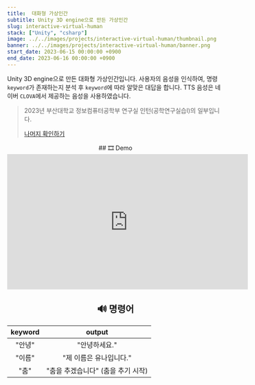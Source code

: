 ```yaml
---
title:  대화형 가상인간
subtitle: Unity 3D engine으로 만든 가상인간
slug: interactive-virtual-human
stack: ["Unity", "csharp"]
image: ../../images/projects/interactive-virtual-human/thumbnail.png
banner: ../../images/projects/interactive-virtual-human/banner.png
start_date: 2023-06-15 00:00:00 +0900
end_date: 2023-06-16 00:00:00 +0900
---
```


Unity 3D engine으로 만든 대화형 가상인간입니다. 사용자의 음성을 인식하여, 명령 `keyword`가 존재하는지 분석 후 `keyword`에 따라 알맞은 대답을 합니다. TTS 음성은 네이버 `CLOVA`에서 제공하는 음성을 사용하였습니다.

> 2023년 부산대학교 정보컴퓨터공학부 연구실 인턴(공학연구실습I)의 일부입니다.
>
> [나머지 확인하기](https://jagaldol.com/projects/lab-internship/)

<div align="center">
  ## 🎞️ Demo

  <iframe width="560" height="315" src="https://www.youtube.com/embed/gl_M_BhP3dU?si=BIqsDZoXWH_aqM4g" title="YouTube video player" frameborder="0" allow="accelerometer; autoplay; clipboard-write; encrypted-media; gyroscope; picture-in-picture; web-share" allowfullscreen></iframe>

  ## 🔊 명령어

  | keyword        | output        |
  |:------------:|:-----------:|
  | "안녕"           | "안녕하세요."        |
  | "이름" | "제 이름은 유나입니다."     |
  | "춤"      | "춤을 추겠습니다" (춤을 추기 시작) |


</div>